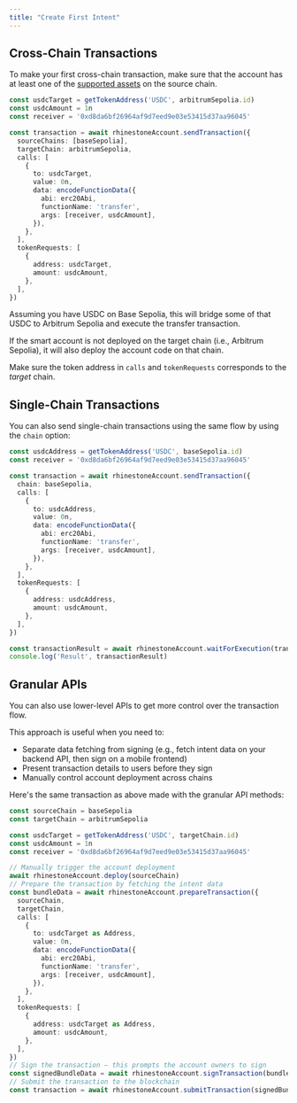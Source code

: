 ```yaml
---
title: "Create First Intent"
---
```



## Cross-Chain Transactions

To make your first cross-chain transaction, make sure that the account has at least one of the [supported assets](../../home/introduction/supported-chains) on the source chain.

```ts
const usdcTarget = getTokenAddress('USDC', arbitrumSepolia.id)
const usdcAmount = 1n
const receiver = '0xd8da6bf26964af9d7eed9e03e53415d37aa96045'

const transaction = await rhinestoneAccount.sendTransaction({
  sourceChains: [baseSepolia],
  targetChain: arbitrumSepolia,
  calls: [
    {
      to: usdcTarget,
      value: 0n,
      data: encodeFunctionData({
        abi: erc20Abi,
        functionName: 'transfer',
        args: [receiver, usdcAmount],
      }),
    },
  ],
  tokenRequests: [
    {
      address: usdcTarget,
      amount: usdcAmount,
    },
  ],
})
```

Assuming you have USDC on Base Sepolia, this will bridge some of that USDC to Arbitrum Sepolia and execute the transfer transaction.

If the smart account is not deployed on the target chain (i.e., Arbitrum Sepolia), it will also deploy the account code on that chain.

<Note>Make sure the token address in `calls` and `tokenRequests` corresponds to the _target_ chain.</Note>

## Single-Chain Transactions

You can also send single-chain transactions using the same flow by using the `chain` option:

```ts
const usdcAddress = getTokenAddress('USDC', baseSepolia.id)
const receiver = '0xd8da6bf26964af9d7eed9e03e53415d37aa96045'

const transaction = await rhinestoneAccount.sendTransaction({
  chain: baseSepolia,
  calls: [
    {
      to: usdcAddress,
      value: 0n,
      data: encodeFunctionData({
        abi: erc20Abi,
        functionName: 'transfer',
        args: [receiver, usdcAmount],
      }),
    },
  ],
  tokenRequests: [
    {
      address: usdcAddress,
      amount: usdcAmount,
    },
  ],
})

const transactionResult = await rhinestoneAccount.waitForExecution(transaction)
console.log('Result', transactionResult)
```

## Granular APIs

You can also use lower-level APIs to get more control over the transaction flow.

This approach is useful when you need to:
- Separate data fetching from signing (e.g., fetch intent data on your backend API, then sign on a mobile frontend)
- Present transaction details to users before they sign
- Manually control account deployment across chains

Here's the same transaction as above made with the granular API methods:

```ts
const sourceChain = baseSepolia
const targetChain = arbitrumSepolia

const usdcTarget = getTokenAddress('USDC', targetChain.id)
const usdcAmount = 1n
const receiver = '0xd8da6bf26964af9d7eed9e03e53415d37aa96045'

// Manually trigger the account deployment
await rhinestoneAccount.deploy(sourceChain)
// Prepare the transaction by fetching the intent data
const bundleData = await rhinestoneAccount.prepareTransaction({
  sourceChain,
  targetChain,
  calls: [
    {
      to: usdcTarget as Address,
      value: 0n,
      data: encodeFunctionData({
        abi: erc20Abi,
        functionName: 'transfer',
        args: [receiver, usdcAmount],
      }),
    },
  ],
  tokenRequests: [
    {
      address: usdcTarget as Address,
      amount: usdcAmount,
    },
  ],
})
// Sign the transaction — this prompts the account owners to sign
const signedBundleData = await rhinestoneAccount.signTransaction(bundleData)
// Submit the transaction to the blockchain
const transaction = await rhinestoneAccount.submitTransaction(signedBundleData)
```

<SnippetOmnichainTransactions />
